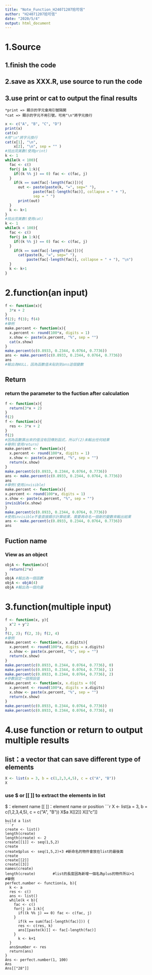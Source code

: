 ---
title: "Note_Function_H24071207拾可信"
author: "H24071207拾可信"
date: "2020/5/4"
output: html_document
---

# 1.Source
## 1.finish the code 
## 2.save as XXX.R, use source to run the code
## 3.use print or cat to output the final results
```{}
*print => 顯示的字元會用引號隔開
*cat => 顯示的字元不用引號，可用"\n"將字元換行
```

```{r}
x <- c("A", "B", "C", "D")
print(x)
cat(x)
#用"\n"將字元換行
cat(x[1], "\n",
    x[2], "\n", sep = "" )
#找出完美數(使用print)
k <- 1
while(k < 100){
  fac <- c()
  for(j in 1:k){
    if((k %% j) == 0) fac <- c(fac, j)
  }
    if(k == sum(fac[-length(fac)])){
      out <- paste(paste(k, "=", sep=" "),
             paste(fac[-length(fac)], collapse = " + "),
             sep = " ")
      print(out)
  }
  k <- k+1
}
#找出完美數(使用cat)
k <- 1
while(k < 100){
  fac <- c()
  for(j in 1:k){
    if((k %% j) == 0) fac <- c(fac, j)
  }
    if(k == sum(fac[-length(fac)])){
      cat(paste(k, "=", sep=" "),
          paste(fac[-length(fac)], collapse = " + "), "\n")
  }
  k <- k+1
}
```

# 2.function(an input)
```{r}
f <- function(x){
  3*x + 2
}
f(2); f(3); f(4)
#舉例
make.percent <- function(x){
  x.percent <- round(100*x, digits = 1)
  x.show <- paste(x.percent, "%", sep = "")
  cat(x.show)
}
make.percent(c(0.8933, 0.2344, 0.0764, 0.7736))
ans <- make.percent(c(0.8933, 0.2344, 0.0764, 0.7736))
ans 
#輸出為NULL，因為函數值未貼到到ans這個變數
```
## Return
### return the parameter to the fuction after calculation
```{r}
f <- function(x){
  return(3*x + 2)
}
f(2)
f <- function(x){
  res <- 3*x + 2
}
f(2)
#因為函數算出來的值沒有回傳到函式，所以f(2)未輸出任何結果
#舉例(使用return)
make.percent <- function(x){
  x.percent <- round(100*x, digits = 1)
  x.show <- paste(x.percent, "%", sep = "")
  return(x.show)
}
make.percent(c(0.8933, 0.2344, 0.0764, 0.7736))
ans <- make.percent(c(0.8933, 0.2344, 0.0764, 0.7736))
ans
#舉例(使用invisible)
make.percent <- function(x){
x.percent <- round(100*x, digits = 1)
x.show <- paste(x.percent, "%", sep = "")
invisible(x.show)
}
make.percent(c(0.8933, 0.2344, 0.0764, 0.7736))
#使用invisible不會直接顯示計算結果，需要再命名一個新的變數來輸出結果
ans <- make.percent(c(0.8933, 0.2344, 0.0764, 0.7736))
ans
```
## Fuction name
### View as an object
```{r}
objA <- function(x){
  return(2*x)
}
objA #輸出為一個函數
objA <- objA(4)
objA #輸出為一個向量
```
# 3.function(multiple input)
```{r}
f <- function(x, y){
  x^2 + y^2
}
f(2, 2); f(2, 3); f(2, 4)
#舉例
make.percent <- function(x, x.digits){
  x.percent <- round(100*x, digits = x.digits)
  x.show <- paste(x.percent, "%", sep = "")
  return(x.show)
}
make.percent(c(0.8933, 0.2344, 0.0764, 0.7736), 0)
make.percent(c(0.8933, 0.2344, 0.0764, 0.7736), 1)
make.percent(c(0.8933, 0.2344, 0.0764, 0.7736), 2)
#參數設定一個預設值
make.percent <- function(x, x.digits = 0){
  x.percent <- round(100*x, digits = x.digits)
  x.show <- paste(x.percent, "%", sep = "")
  return(x.show)
}
make.percent(c(0.8933, 0.2344, 0.0764, 0.7736))
make.percent(c(0.8933, 0.2344, 0.0764, 0.7736), 0)
```
# 4.use function or return to output multiple results
## list：a vector that can save different type of elements
```{r}
X <- list(a = 3, b = c(1,2,3,4,5), c = c("A", "B"))
X
```
### use $ or [[ ]] to extract the elements in list
$：element name 
[[ ]]：element name or position
```{r}
X <- list(a = 3, b = c(1,2,3,4,5), c = c("A", "B"))
X$a
X[[2]]
X[["c"]]
```
build a list
```{r}
create <- list()
length(create)
length(create) <- 2
create[[1]] <- seq(1,5,2)
create
create$plus <- seq(1,5,2)+3 #新命名的物件會放在list的最後面
create
create[[2]]
create[[3]]
names(create)
length(create)        #list的長度因為新增一個名為plus的物件所以+1
#舉例
perfect.number <- function(a, b){
  k <- a
  res <- c()
  ans <- list()
  while(k < b){
    fac <- c()
    for(j in 1:k){
      if((k %% j) == 0) fac <- c(fac, j)
    }
      if(k == sum(fac[-length(fac)])) {
      res <- c(res, k)
      ans[[paste(k)]] <- fac[-length(fac)]
    }
      k <- k+1
  }
  ans$number <- res
  return(ans)
}
Ans <- perfect.number(1, 100)
Ans
Ans[["28"]]
```